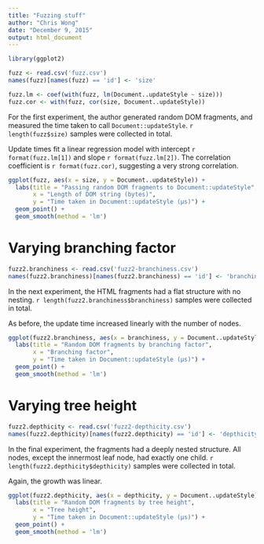 ```yaml
---
title: "Fuzzing stuff"
author: "Chris Wong"
date: "December 9, 2015"
output: html_document
---
```


```r
library(ggplot2)
```

```r
fuzz <- read.csv('fuzz.csv')
names(fuzz)[names(fuzz) == 'id'] <- 'size'

fuzz.lm <- coef(with(fuzz, lm(Document..updateStyle ~ size)))
fuzz.cor <- with(fuzz, cor(size, Document..updateStyle))
```

For the first experiment, the author generated random DOM fragments, and measured the time taken to call `Document::updateStyle`. `r length(fuzz$size)` samples were collected in total.

Update times fit a linear regression model with intercept `r format(fuzz.lm[1])` and slope `r format(fuzz.lm[2])`. The correlation coefficient is `r format(fuzz.cor)`, suggesting a very strong correlation.

```r
ggplot(fuzz, aes(x = size, y = Document..updateStyle)) +
  labs(title = "Passing random DOM fragments to Document::updateStyle",
       x = "Length of DOM string (bytes)",
       y = "Time taken in Document::updateStyle (μs)") +
  geom_point() +
  geom_smooth(method = 'lm')
```

# Varying branching factor

```r
fuzz2.branchiness <- read.csv('fuzz2-branchiness.csv')
names(fuzz2.branchiness)[names(fuzz2.branchiness) == 'id'] <- 'branchiness'
```

In the next experiment, the HTML fragments had a flat structure with no nesting. `r length(fuzz2.branchiness$branchiness)` samples were collected in total.

As before, the update time increased linearly with the number of nodes.

```r
ggplot(fuzz2.branchiness, aes(x = branchiness, y = Document..updateStyle)) +
  labs(title = "Random DOM fragments by branching factor",
       x = "Branching factor",
       y = "Time taken in Document::updateStyle (μs)") +
  geom_point() +
  geom_smooth(method = 'lm')
```

# Varying tree height

```r
fuzz2.depthicity <- read.csv('fuzz2-depthicity.csv')
names(fuzz2.depthicity)[names(fuzz2.depthicity) == 'id'] <- 'depthicity'
```

In the final experiment, the fragments had a deeply nested structure. All nodes, except the innermost leaf node, had exactly one child. `r length(fuzz2.depthicity$depthicity)` samples were collected in total.

Again, the growth was linear.

```r
ggplot(fuzz2.depthicity, aes(x = depthicity, y = Document..updateStyle)) +
  labs(title = "Random DOM fragments by tree height",
       x = "Tree height",
       y = "Time taken in Document::updateStyle (μs)") +
  geom_point() +
  geom_smooth(method = 'lm')
```